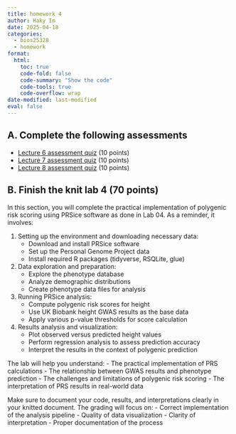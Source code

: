 ```yaml
---
title: homework 4
author: Haky Im
date: 2025-04-18
categories:
  - bios25328
  - homework
format:
  html:
    toc: true
    code-fold: false
    code-summary: "Show the code"
    code-tools: true
    code-overflow: wrap
date-modified: last-modified
eval: false
---
```


## A. Complete the following assessments
- [Lecture 6 assessment quiz](https://forms.gle/2FazW6RRTqqfVgY59)   (10 points)
- [Lecture 7 assessment quiz](https://forms.gle/nDuJCpRxaP4p7eot8) (10 points)
- [Lecture 8 assessment quiz](https://forms.gle/jYiUXmkhUcS7tpzj7)   (10 points)

## B. Finish the knit lab 4 (70 points)

In this section, you will complete the practical implementation of polygenic risk scoring using PRSice software as done in Lab 04. As a reminder, it involves:

1. Setting up the environment and downloading necessary data:
   - Download and install PRSice software
   - Set up the Personal Genome Project data
   - Install required R packages (tidyverse, RSQLite, glue)

2. Data exploration and preparation:
   - Explore the phenotype database
   - Analyze demographic distributions
   - Create phenotype data files for analysis

3. Running PRSice analysis:
   - Compute polygenic risk scores for height
   - Use UK Biobank height GWAS results as the base data
   - Apply various p-value thresholds for score calculation

4. Results analysis and visualization:
   - Plot observed versus predicted height values
   - Perform regression analysis to assess prediction accuracy
   - Interpret the results in the context of polygenic prediction

The lab will help you understand:
- The practical implementation of PRS calculations
- The relationship between GWAS results and phenotype prediction
- The challenges and limitations of polygenic risk scoring
- The interpretation of PRS results in real-world data

Make sure to document your code, results, and interpretations clearly in your knitted document. The grading will focus on:
- Correct implementation of the analysis pipeline
- Quality of data visualization
- Clarity of interpretation
- Proper documentation of the process


